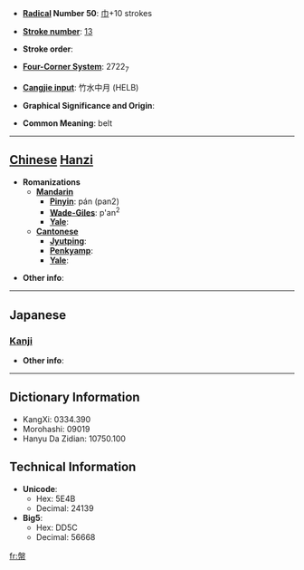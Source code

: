 * '''[[Wiktionary:Chinese radical index| Radical]] Number 50''': [[Wiktionary:Chinese radical index 巾|巾]]+10 strokes

* '''[[Wiktionary:Chinese total strokes index|Stroke number]]''': [[Wiktionary:Chinese total strokes index 13|13]]

* '''Stroke order''': 

* '''[[Wiktionary:Chinese four corner index|Four-Corner System]]''': 2722<sub>7</sub>

* '''[[Wiktionary:Chinese Cangjie index|Cangjie input]]''': 竹水中月 (HELB)

* '''Graphical Significance and Origin''': 

* '''Common Meaning''': belt

----

== [[Chinese]] [[Hanzi]] ==

* '''Romanizations'''
** '''[[Mandarin]]'''
*** '''[[Pinyin]]''': pán (pan2)
*** '''[[Wade-Giles]]''': p'an<sup>2</sup>
*** '''[[Yale]]''': 
** '''[[Cantonese]]'''
*** '''[[Jyutping]]''':
*** '''[[Penkyamp]]''': 
*** '''[[Yale]]''': 

* '''Other info''': 

----

==Japanese==
===[[Kanji]]===
{{kanji|on readings=[[はん]] (han), [[ばん]] (ban)
|kun readings=[[あたまのかざり]] (atamanokazari)
}}

* '''Other info''':  

----

== Dictionary Information ==

* KangXi: 0334.390
* Morohashi: 09019
* Hanyu Da Zidian: 10750.100

== Technical Information ==

* '''Unicode''':
** Hex: 5E4B
** Decimal: 24139
* '''Big5''':
** Hex: DD5C
** Decimal: 56668

[[fr:幋]]